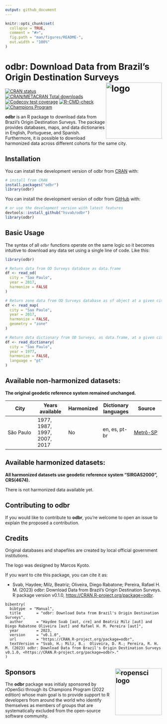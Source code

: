 ```yaml
---
output: github_document
---
```


<!-- README.md is generated from README.Rmd. Please edit that file -->

```r
knitr::opts_chunk$set(
  collapse = TRUE,
  comment = "#>",
  fig.path = "man/figures/README-",
  out.width = "100%"
)
```

# odbr: Download Data from Brazil's Origin Destination Surveys <img align="right" src="man/figures/ODBRlogov4hexagonal.png" alt="logo" width="180">

<!-- badges: start -->
[![CRAN
   status](https://www.r-pkg.org/badges/version/odbr)](https://CRAN.R-project.org/package=odbr)
[![CRAN/METACRAN Total
   downloads](http://cranlogs.r-pkg.org/badges/grand-total/odbr?color=blue)](https://CRAN.R-project.org/package=obbr)
[![Codecov test
coverage](https://codecov.io/gh/hsvab/odbr/branch/main/graph/badge.svg)](https://app.codecov.io/gh/hsvab/odbr?branch=main)
[![R-CMD-check](https://github.com/hsvab/odbr/actions/workflows/R-CMD-check.yaml/badge.svg?branch=main)](https://github.com/hsvab/odbr/actions?query=branch%3Amain)
[![Champions Program](https://raw.githubusercontent.com/ropensci-org/badges/main/svgs/champions-program.svg)](https://ropensci.org/champions/)

<!-- badges: end -->

**odbr** is an R package to download data from Brazil's Origin Destination Surveys. The package provides databases, maps, and data dictionaries in English, Portuguese, and Spanish. Furthermore, it is possible to download harmonized data across different cohorts for the same city.


## Installation

You can install the development version of odbr from [CRAN](https://cran.r-project.org/web/packages/odbr/index.html) with:

``` r
# install from CRAN
install.packages("odbr")
library(odbr)
```

You can install the development version of odbr from [GitHub](https://github.com/) with:

``` r
# or use the development version with latest features
devtools::install_github("hsvab/odbr")
library(odbr)
```


## Basic Usage

The syntax of all `odbr` functions operate on the same logic so it becomes intuitive to download any data set using a single line of code. Like this:

```r
library(odbr)

# Return data from OD Surveys database as data.frame
df <- read_od(
  city = "Sao Paulo",
  year = 2017,
  harmonize = FALSE
)

# Return zone data from OD Surveys database as sf object at a given city and year
df <- read_map(
  city = "Sao Paulo",
  year = 2017,
  harmonize = FALSE,
  geometry = "zone"
)

# Return data dictionary from OD Surveys, as data.frame, at a given city and year
df <- read_dictionary(
  city = "Sao Paulo",
  year = 1977,
  harmonize = FALSE,
  language = "pt"
)
```

## Available non-harmonized datasets:

**The original geodetic reference system remained unchanged.** 

|City|Years available| Harmonized |Dictionary languages | Source|
|-----|-----|-----|-----|-----|
|São Paulo| 1977, 1987, 1997, 2007, 2017 | No | en, es, pt-br | [Metrô-SP](https://transparencia.metrosp.com.br/dataset/pesquisa-origem-e-destino)



## Available harmonized datasets:

**All harmonized datasets use geodetic reference system "SIRGAS2000", CRS(4674).** 

There is not harmonized data available yet.



## Contributing to odbr
If you would like to contribute to **odbr**, you're welcome to open an issue to explain the proposed a contribution.


## Credits

Original databases and shapefiles are created by local official government institutions.

The logo was designed by Marcos Kyoto.

If you want to cite this package, you can cite it as:

- Svab, Haydee; Milz, Beatriz; Oliveira, Diego Rabatone; Pereira, Rafael H. M. (2023) odbr: Download Data from Brazil's Origin Destination Surveys. R package version v0.1.0, <https://CRAN.R-project.org/package=odbr>.

```
bibentry(
  bibtype  = "Manual",
  title       = "odbr: Download Data from Brazil's Origin Destination Surveys",
  author      = "Haydee Svab [aut, cre] and Beatriz Milz [aut] and Diego Rabatone Oliveira [aut] and Rafael H. M. Pereira [aut]",
  year        = 2023,
  version     = "v0.1.0",
  url         = "https://CRAN.R-project.org/package=odbr",
  textVersion = "Svab, H.; Milz, B.;  Oliveira, D. R.; Pereira, R. H. M. (2023) odbr: Download Data from Brazil's Origin Destination Surveys v0.1.0, <https://CRAN.R-project.org/package=odbr>."
)

```

## Sponsors <a href="https://ropensci.org/r"><img align="right" src="man/figures/ropenscilogo.png" alt="ropensci logo" width="150" /></a>

The **odbr** package was initialy sponsored by rOpenSci through its Champions Program (2022 edition) whose main goal is to provide support to R developers from around the world who identify themselves as members of groups that are systematically excluded from the open-source software community.
